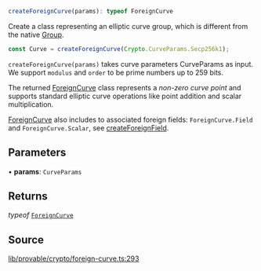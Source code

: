 ```ts
createForeignCurve(params): typeof ForeignCurve
```

Create a class representing an elliptic curve group, which is different from the native [Group](../type-aliases/Group.mdx).

```ts
const Curve = createForeignCurve(Crypto.CurveParams.Secp256k1);
```

`createForeignCurve(params)` takes curve parameters CurveParams as input.
We support `modulus` and `order` to be prime numbers up to 259 bits.

The returned [ForeignCurve](../classes/ForeignCurve.mdx) class represents a _non-zero curve point_ and supports standard
elliptic curve operations like point addition and scalar multiplication.

[ForeignCurve](../classes/ForeignCurve.mdx) also includes to associated foreign fields: `ForeignCurve.Field` and `ForeignCurve.Scalar`, see [createForeignField](createForeignField.mdx).

## Parameters

• **params**: `CurveParams`

## Returns

*typeof* [`ForeignCurve`](../classes/ForeignCurve.mdx)

## Source

[lib/provable/crypto/foreign-curve.ts:293](https://github.com/o1-labs/o1js/blob/ccbd5fd4525adaf6c1f07bef7847d7bac67c71b5/src/lib/provable/crypto/foreign-curve.ts#L293)
